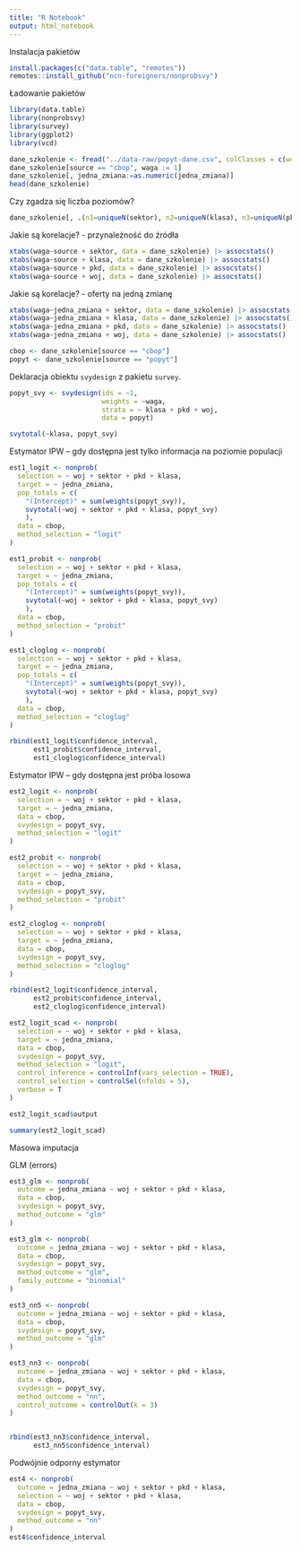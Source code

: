 ```yaml
---
title: "R Notebook"
output: html_notebook
---
```


Instalacja pakietów

```r
install.packages(c("data.table", "remotes"))
remotes::install_github("ncn-foreigners/nonprobsvy")
```

Ładowanie pakietów

```r
library(data.table)
library(nonprobsvy)
library(survey)
library(ggplot2)
library(vcd)
```

```r
dane_szkolenie <- fread("../data-raw/popyt-dane.csv", colClasses = c(woj="character"))
dane_szkolenie[source == "cbop", waga := 1]
dane_szkolenie[, jedna_zmiana:=as.numeric(jedna_zmiana)]
head(dane_szkolenie)
```
Czy zgadza się liczba poziomów?

```r
dane_szkolenie[, .(n1=uniqueN(sektor), n2=uniqueN(klasa), n3=uniqueN(pkd), n4=uniqueN(woj)), .(source)]
```

Jakie są korelacje? - przynależność do źródła

```r
xtabs(waga~source + sektor, data = dane_szkolenie) |> assocstats()
xtabs(waga~source + klasa, data = dane_szkolenie) |> assocstats()
xtabs(waga~source + pkd, data = dane_szkolenie) |> assocstats()
xtabs(waga~source + woj, data = dane_szkolenie) |> assocstats()
```

Jakie są korelacje? - oferty na jedną zmianę

```r
xtabs(waga~jedna_zmiana + sektor, data = dane_szkolenie) |> assocstats()
xtabs(waga~jedna_zmiana + klasa, data = dane_szkolenie) |> assocstats()
xtabs(waga~jedna_zmiana + pkd, data = dane_szkolenie) |> assocstats()
xtabs(waga~jedna_zmiana + woj, data = dane_szkolenie) |> assocstats()
```

```r
cbop <- dane_szkolenie[source == "cbop"]
popyt <- dane_szkolenie[source == "popyt"]
```

Deklaracja obiektu `svydesign` z pakietu `survey`.

```r
popyt_svy <- svydesign(ids = ~1, 
                       weights = ~waga, 
                       strata = ~ klasa + pkd + woj, 
                       data = popyt)

svytotal(~klasa, popyt_svy)
```

Estymator IPW -- gdy dostępna jest tylko informacja na poziomie populacji

```r
est1_logit <- nonprob(
  selection = ~ woj + sektor + pkd + klasa,
  target = ~ jedna_zmiana,
  pop_totals = c(
    "(Intercept)" = sum(weights(popyt_svy)),
    svytotal(~woj + sektor + pkd + klasa, popyt_svy)
    ),
  data = cbop,
  method_selection = "logit"
)

est1_probit <- nonprob(
  selection = ~ woj + sektor + pkd + klasa,
  target = ~ jedna_zmiana,
  pop_totals = c(
    "(Intercept)" = sum(weights(popyt_svy)),
    svytotal(~woj + sektor + pkd + klasa, popyt_svy)
    ),
  data = cbop,
  method_selection = "probit"
)

est1_cloglog <- nonprob(
  selection = ~ woj + sektor + pkd + klasa,
  target = ~ jedna_zmiana,
  pop_totals = c(
    "(Intercept)" = sum(weights(popyt_svy)),
    svytotal(~woj + sektor + pkd + klasa, popyt_svy)
    ),
  data = cbop,
  method_selection = "cloglog"
)

rbind(est1_logit$confidence_interval,
      est1_probit$confidence_interval,
      est1_cloglog$confidence_interval)
```


Estymator IPW -- gdy dostępna jest próba losowa

```r
est2_logit <- nonprob(
  selection = ~ woj + sektor + pkd + klasa,
  target = ~ jedna_zmiana,
  data = cbop,
  svydesign = popyt_svy, 
  method_selection = "logit"
)

est2_probit <- nonprob(
  selection = ~ woj + sektor + pkd + klasa,
  target = ~ jedna_zmiana,
  data = cbop,
  svydesign = popyt_svy, 
  method_selection = "probit"
)

est2_cloglog <- nonprob(
  selection = ~ woj + sektor + pkd + klasa,
  target = ~ jedna_zmiana,
  data = cbop,
  svydesign = popyt_svy, 
  method_selection = "cloglog"
)

rbind(est2_logit$confidence_interval,
      est2_probit$confidence_interval,
      est2_cloglog$confidence_interval)
```

```r
est2_logit_scad <- nonprob(
  selection = ~ woj + sektor + pkd + klasa,
  target = ~ jedna_zmiana,
  data = cbop,
  svydesign = popyt_svy, 
  method_selection = "logit",
  control_inference = controlInf(vars_selection = TRUE),
  control_selection = controlSel(nfolds = 5),
  verbose = T
)

est2_logit_scad$output
```

```r
summary(est2_logit_scad)
```

Masowa imputacja

GLM (errors)

```r
est3_glm <- nonprob(
  outcome = jedna_zmiana ~ woj + sektor + pkd + klasa,
  data = cbop,
  svydesign = popyt_svy,
  method_outcome = "glm"
)

est3_glm <- nonprob(
  outcome = jedna_zmiana ~ woj + sektor + pkd + klasa,
  data = cbop,
  svydesign = popyt_svy,
  method_outcome = "glm",
  family_outcome = "binomial"
)

```

```r
est3_nn5 <- nonprob(
  outcome = jedna_zmiana ~ woj + sektor + pkd + klasa,
  data = cbop,
  svydesign = popyt_svy,
  method_outcome = "glm"
)

est3_nn3 <- nonprob(
  outcome = jedna_zmiana ~ woj + sektor + pkd + klasa,
  data = cbop,
  svydesign = popyt_svy,
  method_outcome = "nn",
  control_outcome = controlOut(k = 3)
)


rbind(est3_nn3$confidence_interval,
      est3_nn5$confidence_interval)
```
Podwójnie odporny estymator

```r
est4 <- nonprob(
  outcome = jedna_zmiana ~ woj + sektor + pkd + klasa,
  selection = ~ woj + sektor + pkd + klasa,
  data = cbop,
  svydesign = popyt_svy,
  method_outcome = "nn"
)
est4$confidence_interval
```

